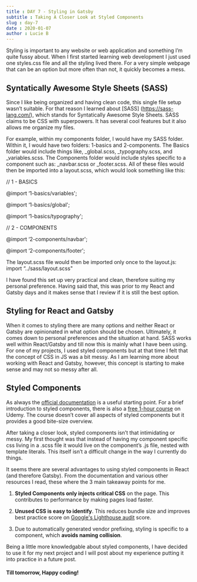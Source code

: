 ```yaml
---
title : DAY 7 - Styling in Gatsby
subtitle : Taking A Closer Look at Styled Components
slug : day-7
date : 2020-01-07
author : Lucie B
---
```


Styling is important to any website or web application and something I’m quite fussy about.
When I first started learning web development I just used one styles.css file and all the styling lived there. For a very simple webpage that can be an option but more often than not, it quickly becomes a mess. 

## Syntatically Awesome Style Sheets (SASS)

Since I like being organized and having clean code, this single file setup wasn’t suitable. For that reason I learned about [SASS] (https://sass-lang.com/), which stands for Syntatically Awesome Style Sheets. SASS claims to be CSS with superpowers. It has several cool features but it also allows me organize my files. 

For example, within my components folder, I would have my SASS folder. Within it, I would have two folders: 1-basics and 2-components. The Basics folder would include things like, _global.scss, _typography.scss, and _variables.scss. The Components folder would include styles specific to a component such as: _navbar.scss or _footer.scss. All of these files would then be imported into a layout.scss, which would look something like this:

// 1 - BASICS

@import ‘1-basics/variables';

@import ‘1-basics/global';

@import ‘1-basics/typography';

// 2 - COMPONENTS

@import ‘2-components/navbar';

@import ‘2-components/footer';

The layout.scss file would then be imported only once to the layout.js: import “../sass/layout.scss"

I have found this set up very practical and clean, therefore suiting my personal preference. Having said that, this was prior to my React and Gatsby days and it makes sense that I review if it is still the best option. 

## Styling for React and Gatsby

When it comes to styling there are many options and neither React or Gatsby are opinionated in what option should be chosen. Ultimately, it comes down to personal preferences and the situation at hand. SASS works well within React/Gatsby and till now this is mainly what I have been using. For one of my projects, I used styled components but at that time I felt that the concept of CSS in JS was a bit messy. As I am learning more about working with React and Gatsby, however, this concept is starting to make sense and may not so messy after all.

## Styled Components

As always the [official documentation](https://www.styled-components.com/docs) is a useful starting point. For a brief introduction to styled components, there is also a [free 1-hour course](https://www.udemy.com/course/react-styled-components/) on Udemy. The course doesn’t cover all aspects of styled components but it provides a good bite-size overview. 

After taking a closer look, styled components isn’t that intimidating or messy. My first thought was that instead of having my component specific css living in a .scss file it would live on the component’s .js file, nested with template literals. This itself isn’t a difficult change in the way I currently do things. 

It seems there are several advantages to using styled components in React (and therefore Gatsby). From the documentation and various other resources I read, these where the 3 main takeaway points for me. 

1.  **Styled Components only injects critical CSS** on the page. This contributes to performance by making pages load faster. 

2.  **Unused CSS is easy to identify**. This reduces bundle size and improves best practice score on [Google's Lighthouse audit](https://web.dev/measure/) score.

3.  Due to automatically generated vendor prefixing, styling is specific to a component, which **avoids naming collision**. 

Being a little more knowledgable about styled components, I have decided to use it for my next project and I will post about my experience putting it into practice in a future post. 

#### Till tomorrow, Happy coding! 
